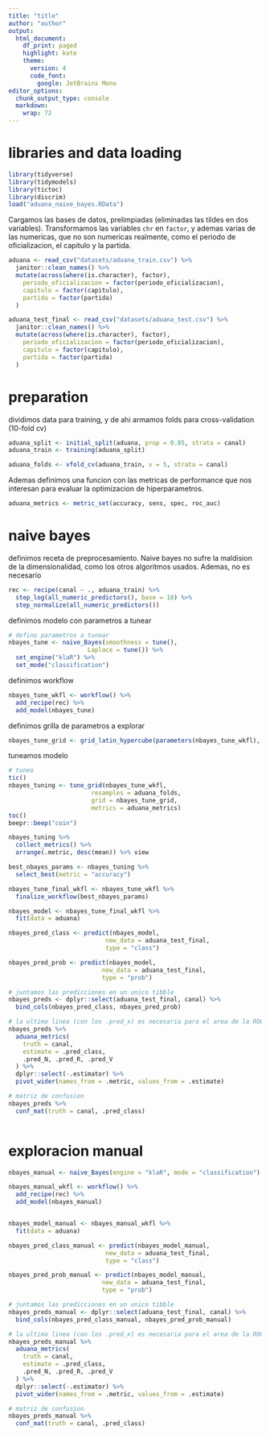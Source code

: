 ```yaml
---
title: "title"
author: "author"
output:
  html_document:
    df_print: paged
    highlight: kate
    theme:
      version: 4
      code_font: 
        google: JetBrains Mono
editor_options:
  chunk_output_type: console
  markdown:
    wrap: 72
---
```


# libraries and data loading

```r
library(tidyverse)
library(tidymodels)
library(tictoc)
library(discrim)
load("aduana_naive_bayes.RData")
```

Cargamos las bases de datos, prelimpiadas (eliminadas las tildes en dos variables).
Transformamos las variables `chr` en `factor`, y ademas varias de las numericas, que
no son numericas realmente, como el periodo de oficializacion, el capitulo y la partida.

```r
aduana <- read_csv("datasets/aduana_train.csv") %>%
  janitor::clean_names() %>%
  mutate(across(where(is.character), factor),
    periodo_oficializacion = factor(periodo_oficializacion),
    capitulo = factor(capitulo),
    partida = factor(partida)
  )

aduana_test_final <- read_csv("datasets/aduana_test.csv") %>%
  janitor::clean_names() %>%
  mutate(across(where(is.character), factor),
    periodo_oficializacion = factor(periodo_oficializacion),
    capitulo = factor(capitulo),
    partida = factor(partida)
  )
```

# preparation

dividimos data para training, y de ahi armamos folds para cross-validation (10-fold cv)

```r
aduana_split <- initial_split(aduana, prop = 0.85, strata = canal)
aduana_train <- training(aduana_split)

aduana_folds <- vfold_cv(aduana_train, v = 5, strata = canal)
```

Ademas definimos una funcion con las metricas de performance que nos interesan
para evaluar la optimizacion de hiperparametros.

```r
aduana_metrics <- metric_set(accuracy, sens, spec, roc_auc)
```

# naive bayes

definimos receta de preprocesamiento. Naive bayes no sufre la maldision de la 
dimensionalidad, como los otros algoritmos usados. Ademas, no es necesario

```r
rec <- recipe(canal ~ ., aduana_train) %>% 
  step_log(all_numeric_predictors(), base = 10) %>%
  step_normalize(all_numeric_predictors())

```

definimos modelo con parametros a tunear

```r
# defino parametros a tunear 
nbayes_tune <- naive_Bayes(smoothness = tune(),
                      Laplace = tune()) %>% 
  set_engine("klaR") %>% 
  set_mode("classification")
```

definimos workflow

```r
nbayes_tune_wkfl <- workflow() %>% 
  add_recipe(rec) %>% 
  add_model(nbayes_tune)
```

definimos grilla de parametros a explorar

```r
nbayes_tune_grid <- grid_latin_hypercube(parameters(nbayes_tune_wkfl), size = 10)
```

tuneamos modelo

```r
# tuneo
tic()
nbayes_tuning <- tune_grid(nbayes_tune_wkfl,
                       resamples = aduana_folds,
                       grid = nbayes_tune_grid,
                       metrics = aduana_metrics)
toc()
beepr::beep("coin")
```


```r
nbayes_tuning %>%
  collect_metrics() %>%
  arrange(.metric, desc(mean)) %>% view

best_nbayes_params <- nbayes_tuning %>%
  select_best(metric = "accuracy")
```


```r
nbayes_tune_final_wkfl <- nbayes_tune_wkfl %>% 
  finalize_workflow(best_nbayes_params)

nbayes_model <- nbayes_tune_final_wkfl %>% 
  fit(data = aduana)
```

```r
nbayes_pred_class <- predict(nbayes_model,
                           new_data = aduana_test_final,
                           type = "class")

nbayes_pred_prob <- predict(nbayes_model,
                          new_data = aduana_test_final,
                          type = "prob")

# juntamos las predicciones en un unico tibble
nbayes_preds <- dplyr::select(aduana_test_final, canal) %>% 
  bind_cols(nbayes_pred_class, nbayes_pred_prob)

# la ultima linea (con los .pred_x) es necesaria para el area de la ROC
nbayes_preds %>%
  aduana_metrics(
    truth = canal,
    estimate = .pred_class,
    .pred_N, .pred_R, .pred_V
  ) %>%
  dplyr::select(-.estimator) %>%
  pivot_wider(names_from = .metric, values_from = .estimate)

# matriz de confusion
nbayes_preds %>% 
  conf_mat(truth = canal, .pred_class)
  
```

# exploracion manual

```r
nbayes_manual <- naive_Bayes(engine = "klaR", mode = "classification") 

nbayes_manual_wkfl <- workflow() %>% 
  add_recipe(rec) %>% 
  add_model(nbayes_manual)


nbayes_model_manual <- nbayes_manual_wkfl %>% 
  fit(data = aduana)

nbayes_pred_class_manual <- predict(nbayes_model_manual,
                           new_data = aduana_test_final,
                           type = "class")

nbayes_pred_prob_manual <- predict(nbayes_model_manual,
                          new_data = aduana_test_final,
                          type = "prob")

# juntamos las predicciones en un unico tibble
nbayes_preds_manual <- dplyr::select(aduana_test_final, canal) %>% 
  bind_cols(nbayes_pred_class_manual, nbayes_pred_prob_manual)

# la ultima linea (con los .pred_x) es necesaria para el area de la ROC
nbayes_preds_manual %>%
  aduana_metrics(
    truth = canal,
    estimate = .pred_class,
    .pred_N, .pred_R, .pred_V
  ) %>%
  dplyr::select(-.estimator) %>%
  pivot_wider(names_from = .metric, values_from = .estimate)

# matriz de confusion
nbayes_preds_manual %>% 
  conf_mat(truth = canal, .pred_class)

```
